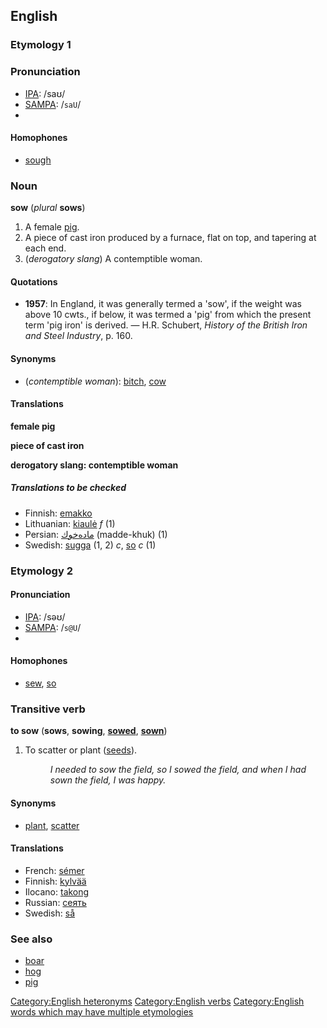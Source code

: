 ==English==
===Etymology 1===
<!-- Etymology could go here, if we had one -->

===Pronunciation===
*[[IPA]]: /saʊ/
*[[SAMPA]]: /<tt>saU</tt>/
*{{audio|en-us-sow-noun.ogg|Audio (US)}}

====Homophones====
*[[sough]]

===Noun===
'''sow''' (''plural'' '''sows''')

# A female [[pig]].
# A piece of cast iron produced by a furnace, flat on top, and tapering at each end.
#(''derogatory slang'') A contemptible woman.

====Quotations====
*'''1957''': In England, it was generally termed a 'sow', if the weight was above 10 cwts., if below, it was termed a 'pig' from which the present term 'pig iron' is derived. &mdash; H.R. Schubert, ''History of the British Iron and Steel Industry'', p. 160.

====Synonyms====

*(''contemptible woman''): [[bitch]], [[cow]]

====Translations====

'''female pig'''
{{top}}
{{mid}}
{{bottom}}

'''piece of cast iron'''
{{top}}
{{mid}}
{{bottom}}

'''derogatory slang: contemptible woman'''
{{top}}
{{mid}}
{{bottom}}

=====Translations to be checked=====
<!--Remove this section once all of the translations below have been moved into the tables above.-->
{{checktrans}}

*Finnish: [[emakko]]
*Lithuanian: [[kiaulė]] ''f'' (1)
*Persian: [[ماده‌خوك]]  (madde-khuk) (1)
*Swedish: [[sugga]] (1, 2) ''c'', [[so#Swedish|so]] ''c'' (1)

===Etymology 2===
<!-- Etymology could go here, if we had one -->

====Pronunciation====
*[[IPA]]: /səʊ/
*[[SAMPA]]: /<tt>s@U</tt>/
*{{audio|en-us-sow-verb.ogg|Audio (US)}}

====Homophones====
*[[sew]], [[so]]

===Transitive verb===
'''to sow''' ('''sows''', '''sowing''', '''[[sowed]]''', '''[[sown]]''')

#To scatter or plant ([[seed]]s).
#:''I needed to sow the field, so I sowed the field, and when I had sown the field, I was happy.''

====Synonyms====
*[[plant]], [[scatter]]

====Translations====
*French: [[sémer]]
*Finnish: [[kylvää]]
*Ilocano: [[takong]]
*Russian: [[сеять]]
*Swedish: [[så]]

===See also===
*[[boar]]
*[[hog]]
*[[pig]]<!--in the "iron" sense-->

[[Category:English heteronyms]]
[[Category:English verbs]]
[[Category:English words which may have multiple etymologies]]